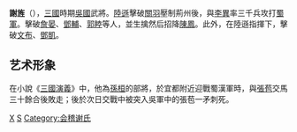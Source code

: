 '''謝旌'''（{{bd|？||？||catIdx=X谢}}），[[三國|三國]]時期[[吳國|吳國]]武將。[[陸遜|陸遜]]擊破[[關羽|關羽]]壓制荊州後，與[[李異|李異]]率三千兵攻打[[蜀軍|蜀軍]]。擊破[[詹晏|詹晏]]、[[鄧輔|鄧輔]]、[[郭睦|郭睦]]等人，並生擒然后招降[[陳鳳|陳鳳]]。此外，在陸遜指揮下，擊破[[文布|文布]]、[[鄧凱|鄧凱]]。
==艺术形象==
在小說《[[三國演義|三國演義]]》中，他為[[孫桓|孫桓]]的部將，於宜都附近迎戰蜀漢軍時，與[[張苞|張苞]]交馬三十餘合後敗走；後於次日交戰中被突入吳軍中的張苞一矛刺死。

[[Category:東吳軍事人物|X]]
[[Category:谢姓|S]]
[[Category:会稽谢氏|Category:会稽谢氏]]